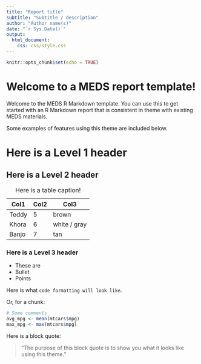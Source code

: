 ```yaml
---
title: "Report title"
subtitle: "Subtitle / description"
author: "Author name(s)"
date: "`r Sys.Date()`"
output:
  html_document: 
    css: css/style.css
---
```


```r
knitr::opts_chunk$set(echo = TRUE)
```

# Welcome to a MEDS report template!

Welcome to the MEDS R Markdown template. You can use this to get started with an R Markdown report that is consistent in theme with existing MEDS materials.

Some examples of features using this theme are included below.

# Here is a Level 1 header

## Here is a Level 2 header

| Col1  | Col2 | Col3         |
|-------|------|--------------|
| Teddy | 5    | brown        |
| Khora | 6    | white / gray |
| Banjo | 7    | tan          |

: Here is a table caption!

### Here is a Level 3 header

-   These are
-   Bullet
-   Points

Here is what `code formatting will look like`.

Or, for a chunk: 

```r
# Some comments
avg_mpg <- mean(mtcars$mpg)
max_mpg <- max(mtcars$mpg)
```


Here is a block quote: 

> "The purpose of this block quote is to show you what it looks like using this theme." 
